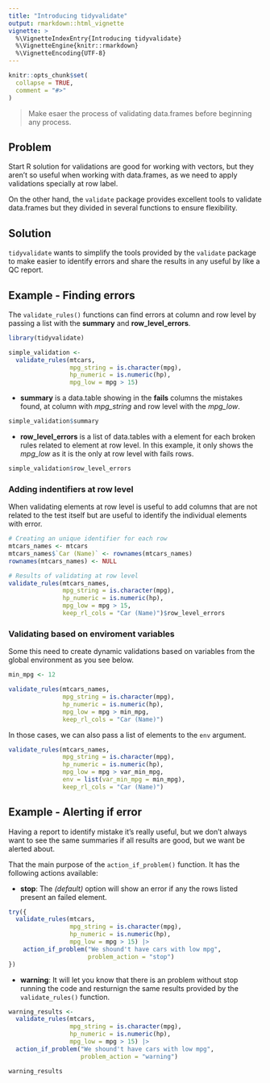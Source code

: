 ```yaml
---
title: "Introducing tidyvalidate"
output: rmarkdown::html_vignette
vignette: >
  %\VignetteIndexEntry{Introducing tidyvalidate}
  %\VignetteEngine{knitr::rmarkdown}
  %\VignetteEncoding{UTF-8}
---
```


```r
knitr::opts_chunk$set(
  collapse = TRUE,
  comment = "#>"
)
```

> Make esaer the process of validating data.frames before beginning any process.

## Problem

Start R solution for validations are good for working with vectors, but they aren't so useful when working with data.frames, as we need to apply validations specially at row label.

On the other hand, the `validate` package provides excellent tools to validate data.frames but they divided in several functions to ensure flexibility.

## Solution

`tidyvalidate` wants to simplify the tools provided by the `validate` package to make easier to identify errors and share the results in any useful by like a QC report.

## Example - Finding errors

The `validate_rules()` functions can find errors at column and row level by passing a list with the **summary** and **row_level_errors**.

```r
library(tidyvalidate)

simple_validation <-
  validate_rules(mtcars,
                 mpg_string = is.character(mpg),
                 hp_numeric = is.numeric(hp),
                 mpg_low = mpg > 15)

```

- **summary** is a data.table showing in the **fails** columns the mistakes found, at column with *mpg_string* and row level with the *mpg_low*.

```r
simple_validation$summary
```

- **row_level_errors** is a list of data.tables with a element for each broken rules related to element at row level. In this example, it only shows the *mpg_low* as it is the only at row level with fails rows.

```r
simple_validation$row_level_errors
```

### Adding indentifiers at row level

When validating elements at row level is useful to add columns that are not related to the test itself but are useful to identify the individual elements with error.

```r
# Creating an unique identifier for each row
mtcars_names <- mtcars
mtcars_names$`Car (Name)` <- rownames(mtcars_names)
rownames(mtcars_names) <- NULL

# Results of validating at row level
validate_rules(mtcars_names,
               mpg_string = is.character(mpg),
               hp_numeric = is.numeric(hp),
               mpg_low = mpg > 15,
               keep_rl_cols = "Car (Name)")$row_level_errors
```


### Validating based on enviroment variables

Some this need to create dynamic validations based on variables from the global environment as you see below.

```r
min_mpg <- 12

validate_rules(mtcars_names,
               mpg_string = is.character(mpg),
               hp_numeric = is.numeric(hp),
               mpg_low = mpg > min_mpg,
               keep_rl_cols = "Car (Name)")
```

In those cases, we can also pass a list of elements to the `env` argument.

```r
validate_rules(mtcars_names,
               mpg_string = is.character(mpg),
               hp_numeric = is.numeric(hp),
               mpg_low = mpg > var_min_mpg,
               env = list(var_min_mpg = min_mpg),
               keep_rl_cols = "Car (Name)")
```


## Example - Alerting if error

Having a report to identify mistake it's really useful, but we don't always want to see the same summaries if all results are good, but we want be alerted about.

That the main purpose of the `action_if_problem()` function. It has the following actions available:

- **stop**: The *(default)* option will show an error if any the rows listed present an failed element.

```r
try({
  validate_rules(mtcars,
                 mpg_string = is.character(mpg),
                 hp_numeric = is.numeric(hp),
                 mpg_low = mpg > 15) |>
    action_if_problem("We shound't have cars with low mpg",
                      problem_action = "stop")
})
```

- **warning**: It will let you know that there is an problem without stop running the code and resturnign the same results provided by the `validate_rules()` function.

```r
warning_results <-
  validate_rules(mtcars,
                 mpg_string = is.character(mpg),
                 hp_numeric = is.numeric(hp),
                 mpg_low = mpg > 15) |>
  action_if_problem("We shound't have cars with low mpg",
                    problem_action = "warning")

warning_results
```




